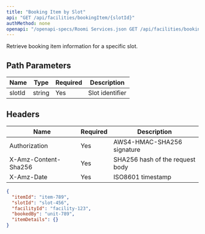 ```yaml
---
title: "Booking Item by Slot"
api: "GET /api/facilities/bookingItem/{slotId}"
authMethod: none
openapi: "/openapi-specs/Roomi Services.json GET /api/facilities/bookingItem/{slotId}"
---
```


Retrieve booking item information for a specific slot.

## Path Parameters


| Name | Type | Required | Description |
| --- | --- | --- | --- |
| slotId | string | Yes | Slot identifier |


## Headers


| Name | Required | Description |
| --- | --- | --- |
| Authorization | Yes | AWS4-HMAC-SHA256 signature |
| X-Amz-Content-Sha256 | Yes | SHA256 hash of the request body |
| X-Amz-Date | Yes | ISO8601 timestamp |



<ResponseExample>

```json Response
{
  "itemId": "item-789",
  "slotId": "slot-456",
  "facilityId": "facility-123",
  "bookedBy": "unit-789",
  "itemDetails": {}
}
```

</ResponseExample>
